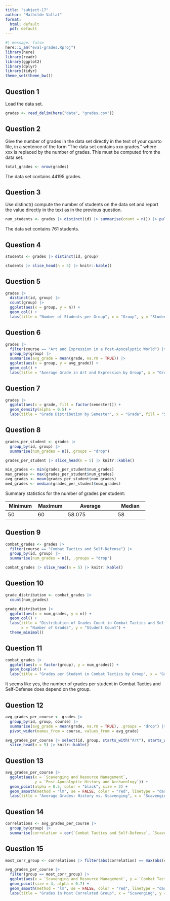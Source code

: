 ```yaml
---
title: "subject-17"
author: "Mathilde Vallat"
format:
  html: default
  pdf: default
---
```


```r
#| message: false
here::i_am("eval-grades.Rproj")
library(here)
library(readr)
library(ggplot2)
library(dplyr)
library(tidyr)
theme_set(theme_bw())

```

## Question 1

Load the data set.

```r
grades <- read_delim(here("data", "grades.csv"))

```

## Question 2

Give the number of grades in the data set directly in the text of your quarto file, in a sentence of the form “The data set contains xxx grades.” where xxx is replaced by the number of grades. This must be computed from the data set.

```r
total_grades <- nrow(grades)
```

The data set contains 44195 grades.

## Question 3

Use distinct() compute the number of students on the data set and report the value directly in the text as in the previous question.

```r
num_students <- grades |> distinct(id) |> summarise(count = n()) |> pull(count)

```

The data set contains 761 students.

## Question 4

```r
students <- grades |> distinct(id, group)

students |> slice_head(n = 5) |> knitr::kable()
```

## Question 5

```r
grades |> 
  distinct(id, group) |> 
  count(group) |> 
  ggplot(aes(x = group, y = n)) + 
  geom_col() + 
  labs(title = "Number of Students per Group", x = "Group", y = "Student Count")
```

## Question 6

```r
grades |>
  filter(course == "Art and Expression in a Post-Apocalyptic World") |>
  group_by(group) |>
  summarise(avg_grade = mean(grade, na.rm = TRUE)) |>
  ggplot(aes(x = group, y = avg_grade)) +
  geom_col() +
  labs(title = "Average Grade in Art and Expression by Group", x = "Group", y = "Average Grade")
```

## Question 7

```r
grades |> 
  ggplot(aes(x = grade, fill = factor(semester))) + 
  geom_density(alpha = 0.5) +
  labs(title = "Grade Distribution by Semester", x = "Grade", fill = "Semester")
```

## Question 8

```r
grades_per_student <- grades |> 
  group_by(id, group) |> 
  summarise(num_grades = n(),.groups = "drop")

grades_per_student |> slice_head(n = 5) |> knitr::kable()

min_grades <- min(grades_per_student$num_grades)
max_grades <- max(grades_per_student$num_grades)
avg_grades <- mean(grades_per_student$num_grades)
med_grades <- median(grades_per_student$num_grades)
```

Summary statistics for the number of grades per student:

| Minimum        | Maximum        | Average                  | Median         |
|----------------|----------------|--------------------------|----------------|
| 50 | 60 | 58.075 | 58 |

## Question 9

```r
combat_grades <- grades |>
  filter(course == "Combat Tactics and Self-Defense") |>
  group_by(id, group) |>
  summarise(num_grades = n(), .groups = "drop")

combat_grades |> slice_head(n = 5) |> knitr::kable()
```

## Question 10

```r
grade_distribution <- combat_grades |> 
  count(num_grades)

grade_distribution |> 
  ggplot(aes(x = num_grades, y = n)) +
  geom_col() +
  labs(title = "Distribution of Grades Count in Combat Tactics and Self-Defense", 
       x = "Number of Grades", y = "Student Count") +
  theme_minimal()
```

## Question 11

```r
combat_grades |> 
  ggplot(aes(x = factor(group), y = num_grades)) +
  geom_boxplot() +
  labs(title = "Grades per Student in Combat Tactics by Group", x = "Group", y = "Number of Grades")
```
It seems like yes, the number of grades per student in Combat Tactics and Self-Defense does depend on the group.

## Question 12

```r
avg_grades_per_course <- grades |>
  group_by(id, group, course) |>
  summarise(avg_grade = mean(grade, na.rm = TRUE), .groups = "drop") |>
  pivot_wider(names_from = course, values_from = avg_grade)

avg_grades_per_course |> select(id, group, starts_with("Art"), starts_with("Combat")) |> 
  slice_head(n = 5) |> knitr::kable()
```

## Question 13

```r
avg_grades_per_course |>
  ggplot(aes(x = `Scavenging and Resource Management`, 
             y = `Post-Apocalyptic History and Archaeology`)) +
  geom_point(alpha = 0.5, color = "black", size = 2) +
  geom_smooth(method = "lm", se = FALSE, color = "red", linetype = "dashed")
  labs(title = "Average Grades: History vs. Scavenging", x = "Scavenging", y = "History")


```

## Question 14

```r
correlations <- avg_grades_per_course |>
  group_by(group) |>
  summarise(correlation = cor(`Combat Tactics and Self-Defense`, `Scavenging and Resource Management`))
```

## Question 15

```r
most_corr_group <- correlations |> filter(abs(correlation) == max(abs(correlation))) |> pull(group)

avg_grades_per_course |>
  filter(group == most_corr_group) |>
  ggplot(aes(x = `Scavenging and Resource Management`, y = `Combat Tactics and Self-Defense`)) +
  geom_point(size = 4, alpha = 0.7) +
  geom_smooth(method = "lm", se = FALSE, color = "red", linetype = "dashed")
  labs(title = "Grades in Most Correlated Group", x = "Scavenging", y = "Combat Tactics")
```


